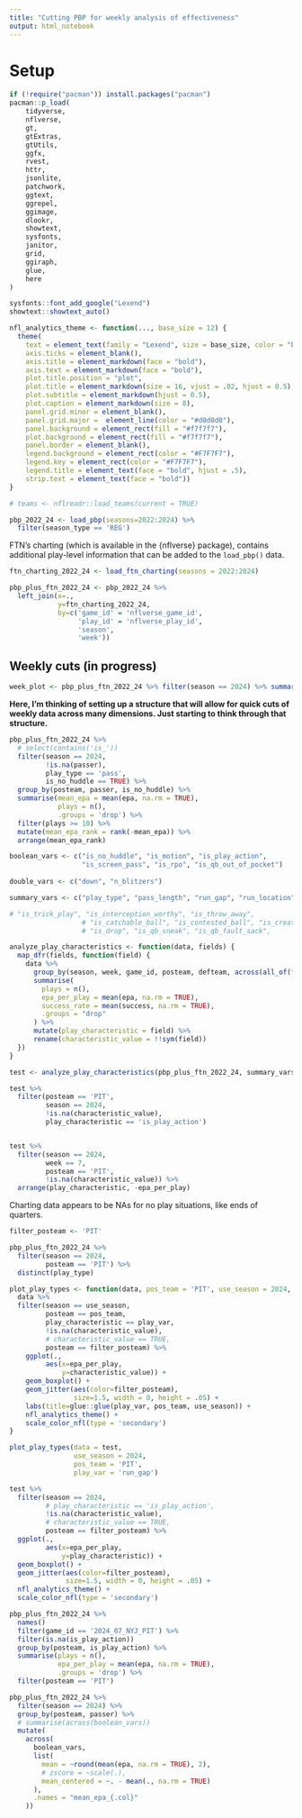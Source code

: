 ```yaml
---
title: "Cutting PBP for weekly analysis of effectiveness"
output: html_notebook
---
```


# Setup

```r
if (!require("pacman")) install.packages("pacman")
pacman::p_load(
    tidyverse,
    nflverse,
    gt,
    gtExtras,
    gtUtils,
    ggfx,
    rvest,
    httr,
    jsonlite,
    patchwork,
    ggtext,
    ggrepel,
    ggimage,
    dlookr,
    showtext,
    sysfonts,
    janitor,
    grid,
    ggiraph,
    glue,
    here
)    

sysfonts::font_add_google("Lexend")
showtext::showtext_auto()
```

```r
nfl_analytics_theme <- function(..., base_size = 12) {
  theme(
    text = element_text(family = "Lexend", size = base_size, color = "black"),
    axis.ticks = element_blank(),
    axis.title = element_markdown(face = "bold"),
    axis.text = element_markdown(face = "bold"),
    plot.title.position = "plot",
    plot.title = element_markdown(size = 16, vjust = .02, hjust = 0.5),
    plot.subtitle = element_markdown(hjust = 0.5),
    plot.caption = element_markdown(size = 8),
    panel.grid.minor = element_blank(),
    panel.grid.major =  element_line(color = "#d0d0d0"),
    panel.background = element_rect(fill = "#f7f7f7"),
    plot.background = element_rect(fill = "#f7f7f7"),
    panel.border = element_blank(),
    legend.background = element_rect(color = "#F7F7F7"),
    legend.key = element_rect(color = "#F7F7F7"),
    legend.title = element_text(face = "bold", hjust = .5),
    strip.text = element_text(face = "bold"))
}
```

```r
# teams <- nflreadr::load_teams(current = TRUE)
```

```r
pbp_2022_24 <- load_pbp(seasons=2022:2024) %>% 
  filter(season_type == 'REG')
```

FTN's charting (which is available in the {nflverse} package), contains additional play-level information that can be added to the `load_pbp()` data.

```r
ftn_charting_2022_24 <- load_ftn_charting(seasons = 2022:2024)
```

```r
pbp_plus_ftn_2022_24 <- pbp_2022_24 %>% 
  left_join(x=.,
            y=ftn_charting_2022_24,
            by=c('game_id' = 'nflverse_game_id',
                 'play_id' = 'nflverse_play_id',
                 'season',
                 'week'))
```

## Weekly cuts (in progress)

```r
week_plot <- pbp_plus_ftn_2022_24 %>% filter(season == 2024) %>% summarise(max(week)) %>% pull()
```

**Here, I'm thinking of setting up a structure that will allow for quick cuts of weekly data across many dimensions. Just starting to think through that structure.**

```r
pbp_plus_ftn_2022_24 %>% 
  # select(contains('is_'))
  filter(season == 2024,
         !is.na(passer),
         play_type == 'pass',
         is_no_huddle == TRUE) %>% 
  group_by(posteam, passer, is_no_huddle) %>% 
  summarise(mean_epa = mean(epa, na.rm = TRUE),
            plays = n(), 
            .groups = 'drop') %>% 
  filter(plays >= 10) %>% 
  mutate(mean_epa_rank = rank(-mean_epa)) %>% 
  arrange(mean_epa_rank)
```

```r
boolean_vars <- c("is_no_huddle", "is_motion", "is_play_action", 
                  "is_screen_pass", "is_rpo", "is_qb_out_of_pocket")
                  
double_vars <- c("down", "n_blitzers")

summary_vars <- c("play_type", "pass_length", "run_gap", "run_location")

# "is_trick_play", "is_interception_worthy", "is_throw_away", 
                  # "is_catchable_ball", "is_contested_ball", "is_created_reception", 
                  # "is_drop", "is_qb_sneak", "is_qb_fault_sack", 
```


```r
analyze_play_characteristics <- function(data, fields) {
  map_dfr(fields, function(field) {
    data %>%
      group_by(season, week, game_id, posteam, defteam, across(all_of(field))) %>%
      summarise(
        plays = n(),
        epa_per_play = mean(epa, na.rm = TRUE),
        success_rate = mean(success, na.rm = TRUE),
        .groups = "drop"
      ) %>%
      mutate(play_characteristic = field) %>%
      rename(characteristic_value = !!sym(field))
  })
}

test <- analyze_play_characteristics(pbp_plus_ftn_2022_24, summary_vars)

test %>% 
  filter(posteam == 'PIT',
         season == 2024,
         !is.na(characteristic_value),
         play_characteristic == 'is_play_action')


test %>% 
  filter(season == 2024, 
         week == 7,
         posteam == 'PIT',
         !is.na(characteristic_value)) %>% 
  arrange(play_characteristic, -epa_per_play)
```

Charting data appears to be NAs for no play situations, like ends of quarters.

```r
filter_posteam <- 'PIT'

pbp_plus_ftn_2022_24 %>% 
  filter(season == 2024,
         posteam == 'PIT') %>% 
  distinct(play_type)

plot_play_types <- function(data, pos_team = 'PIT', use_season = 2024, play_var){
  data %>% 
  filter(season == use_season, 
         posteam == pos_team,
         play_characteristic == play_var,
         !is.na(characteristic_value),
         # characteristic_value == TRUE,
         posteam == filter_posteam) %>% 
    ggplot(.,
         aes(x=epa_per_play,
             y=characteristic_value)) + 
    geom_boxplot() + 
    geom_jitter(aes(color=filter_posteam),
                size=1.5, width = 0, height = .05) + 
    labs(title=glue::glue(play_var, pos_team, use_season)) + 
    nfl_analytics_theme() + 
    scale_color_nfl(type = 'secondary')
}

plot_play_types(data = test, 
                use_season = 2024,
                pos_team = 'PIT',
                play_var = 'run_gap')

```

```r
test %>% 
  filter(season == 2024, 
         # play_characteristic == 'is_play_action',
         !is.na(characteristic_value),
         # characteristic_value == TRUE,
         posteam == filter_posteam) %>% 
  ggplot(.,
         aes(x=epa_per_play,
             y=play_characteristic)) + 
  geom_boxplot() + 
  geom_jitter(aes(color=filter_posteam),
              size=1.5, width = 0, height = .05) + 
  nfl_analytics_theme() + 
  scale_color_nfl(type = 'secondary')
```


```r
pbp_plus_ftn_2022_24 %>% 
  names()
  filter(game_id == '2024_07_NYJ_PIT') %>% 
  filter(is.na(is_play_action))
  group_by(posteam, is_play_action) %>% 
  summarise(plays = n(),
            epa_per_play = mean(epa, na.rm = TRUE),
            .groups = 'drop') %>% 
  filter(posteam == 'PIT')
```


```r
pbp_plus_ftn_2022_24 %>% 
  filter(season == 2024) %>% 
  group_by(posteam, passer) %>% 
  # summarise(across(boolean_vars))
  mutate(
    across(
      boolean_vars,
      list(
        mean = ~round(mean(epa, na.rm = TRUE), 2),
        # zscore = ~scale(.),
        mean_centered = ~. - mean(., na.rm = TRUE)
      ),
      .names = "mean_epa_{.col}"
    )) 
```